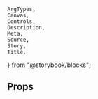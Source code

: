     ArgTypes,
    Canvas,
    Controls,
    Description,
    Meta,
    Source,
    Story,
    Title,
} from "@storybook/blocks";


<Meta title="Components/DialogTrigger" />
<Title>DialogTrigger</Title>
<Description of={DialogTrigger} />

## Props

<ArgTypes of={DialogTrigger} />
